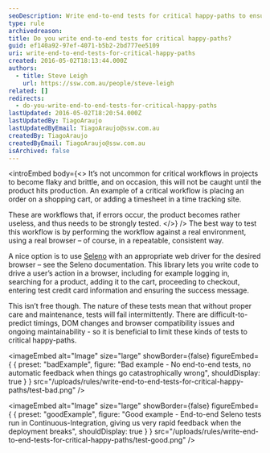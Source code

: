 ```yaml
---
seoDescription: Write end-to-end tests for critical happy-paths to ensure robust and reliable workflows in software applications.
type: rule
archivedreason:
title: Do you write end-to-end tests for critical happy-paths?
guid: ef140a92-97ef-4071-b5b2-2bd777ee5109
uri: write-end-to-end-tests-for-critical-happy-paths
created: 2016-05-02T18:13:44.000Z
authors:
  - title: Steve Leigh
    url: https://ssw.com.au/people/steve-leigh
related: []
redirects:
  - do-you-write-end-to-end-tests-for-critical-happy-paths
lastUpdated: 2016-05-02T18:20:54.000Z
lastUpdatedBy: TiagoAraujo
lastUpdatedByEmail: TiagoAraujo@ssw.com.au
createdBy: TiagoAraujo
createdByEmail: TiagoAraujo@ssw.com.au
isArchived: false
---
```


<introEmbed
  body={<>
It’s not uncommon for critical workflows in projects to become flaky and brittle, and on occasion, this will not be caught until the product hits production. An example of a critical workflow is placing an order on a shopping cart, or adding a timesheet in a time tracking site.

These are workflows that, if errors occur, the product becomes rather useless, and thus needs to be strongly tested.
  </>}
/>
The best way to test this workflow is by performing the workflow against a real environment, using a real browser – of course, in a repeatable, consistent way.

A nice option is to use [Seleno](http://seleno.teststack.net/) with an appropriate web driver for the desired browser – see the Seleno documentation. This library lets you write code to drive a user’s action in a browser, including for example logging in, searching for a product, adding it to the cart, proceeding to checkout, entering test credit card information and ensuring the success message.

This isn’t free though. The nature of these tests mean that without proper care and maintenance, tests will fail intermittently. There are difficult-to-predict timings, DOM changes and browser compatibility issues and ongoing maintainability - so it is beneficial to limit these kinds of tests to critical happy-paths.

<imageEmbed
  alt="Image"
  size="large"
  showBorder={false}
  figureEmbed={ {
    preset: "badExample",
    figure: "Bad example - No end-to-end tests, no automatic feedback when things go catastrophically wrong",
    shouldDisplay: true
  } }
  src="/uploads/rules/write-end-to-end-tests-for-critical-happy-paths/test-bad.png"
/>


<imageEmbed
  alt="Image"
  size="large"
  showBorder={false}
  figureEmbed={ {
    preset: "goodExample",
    figure: "Good example - End-to-end Seleno tests run in Continuous-Integration, giving us very rapid feedback when the deployment breaks",
    shouldDisplay: true
  } }
  src="/uploads/rules/write-end-to-end-tests-for-critical-happy-paths/test-good.png"
/>
